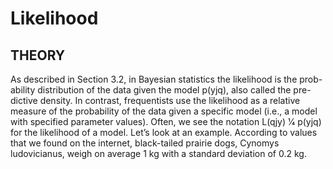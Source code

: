 # Likelihood {#likelihood}


## THEORY
As described in Section 3.2, in Bayesian statistics the likelihood is the prob- ability distribution of the data given the model p(yjq), also called the pre- dictive density. In contrast, frequentists use the likelihood as a relative measure of the probability of the data given a specific model (i.e., a model with specified parameter values). Often, we see the notation L(qjy) 1⁄4 p(yjq) for the likelihood of a model. Let’s look at an example. According to values that we found on the internet, black-tailed prairie dogs, Cynomys ludovicianus, weigh on average 1 kg with a standard deviation of 0.2 kg.

